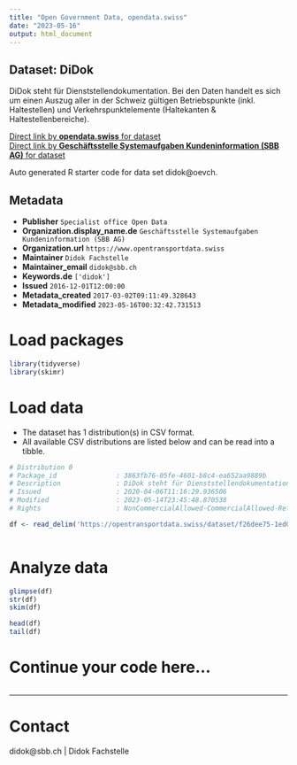 ```yaml
---
title: "Open Government Data, opendata.swiss"
date: "2023-05-16"
output: html_document
---
```


## Dataset: DiDok

DiDok steht für Dienststellendokumentation. Bei den Daten handelt es sich um einen Auszug aller in der Schweiz gültigen Betriebspunkte (inkl. Haltestellen) und Verkehrspunktelemente (Haltekanten & Haltestellenbereiche).

[Direct link by **opendata.swiss** for dataset](https://opendata.swiss/de/dataset/didok)<br>
[Direct link by **Geschäftsstelle Systemaufgaben Kundeninformation (SBB AG)** for dataset](https://opentransportdata.swiss/dataset/didok)

Auto generated R starter code for data set didok@oevch.

## Metadata

- **Publisher** `Specialist office Open Data`
- **Organization.display_name.de** `Geschäftsstelle Systemaufgaben Kundeninformation (SBB AG)`
- **Organization.url** `https://www.opentransportdata.swiss`
- **Maintainer** `Didok Fachstelle`
- **Maintainer_email** `didok@sbb.ch`
- **Keywords.de** `['didok']`
- **Issued** `2016-12-01T12:00:00`
- **Metadata_created** `2017-03-02T09:11:49.328643`
- **Metadata_modified** `2023-05-16T00:32:42.731513`


# Load packages

```r

library(tidyverse)
library(skimr)

```

# Load data

-   The dataset has 1 distribution(s) in CSV format.
-   All available CSV distributions are listed below and can be read into a tibble.

```r

# Distribution 0
# Package_id               : 3863fb76-05fe-4601-b8c4-ea652aa9889b
# Description              : DiDok steht für Dienststellendokumentation. Bei den Daten handelt es sich um einen Auszug aller in der Schweiz gültigen Betriebspunkte, inkl. aller Haltestellen.
# Issued                   : 2020-04-06T11:16:29.936506
# Modified                 : 2023-05-14T23:45:48.870538
# Rights                   : NonCommercialAllowed-CommercialAllowed-ReferenceRequired

df <- read_delim('https://opentransportdata.swiss/dataset/f26dee75-1ed0-4c07-ac19-c98249e94bc5/resource/bf7a60c6-32ff-42bf-8d29-8b815907340a/download/dienststellen_full.csv')



```

# Analyze data

```r

glimpse(df)
str(df)
skim(df)

head(df)
tail(df)

```

# Continue your code here...

```r

```

------------------------------------------------------------------------

# Contact

didok@sbb.ch | Didok Fachstelle
